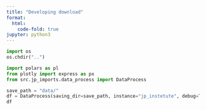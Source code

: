```yaml
---
title: "Developing download"
format:
  html:
    code-fold: true
jupyter: python3
---
```


```python
import os
os.chdir("..")
```

```python
import polars as pl
from plotly import express as px
from src.jp_imports.data_process import DataProcess
```


```python
save_path = "data/"
df = DataProcess(saving_dir=save_path, instance="jp_instetute", debug=True).process_int_jp(time="yearly", types="total")
df
```

```python

```
